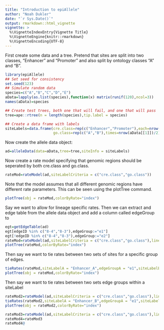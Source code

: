 ```yaml
---
title: "Introduction to epiAllele"
author: "Noah Dukler"
date: "`r Sys.Date()`"
output: rmarkdown::html_vignette
vignette: >
  %\VignetteIndexEntry{Vignette Title}
  %\VignetteEngine{knitr::rmarkdown}
  %\VignetteEncoding{UTF-8}
---
```


First create some data and a tree. Pretend that sites are split into two classes, "Enhancer" and "Promoter" and also split by ontology classes "A" and "B".

```r
library(epiAllele)
## Set seed for consistency
set.seed(123)
## Simulate random data
species=c("A","B","C","D","E")
aData=lapply(as.list(species),function(x) matrix(runif(120),ncol=3))
names(aData)=species

## Create test trees, both one that will fail, and one that will pass
tree=ape::rtree(n = length(species),tip.label = species)

## Create a data frame with labels
siteLabels=data.frame(cre.class=rep(c("Enhancer","Promoter"),each=nrow(aData[[1]])/2),
                      go.class=rep(c("A","B"),times=nrow(aData[[1]])/2))
```
Now create the allele data object:

```r
ad=alleleData(data=aData,tree=tree,siteInfo = siteLabels)
```

Now create a rate model specifying that genomic regions should be seperated by both cre.class and go.class.

```r
rateMod=rateModel(ad,siteLabelCriteria = c("cre.class","go.class"))
```

Note that the model assumes that all different genomic regions have different rate parameters. This can be seen using the plotTree command.
 
```r
plotTree(obj = rateMod,colorByRate="index")
```

 
Say we want to allow for lineage specific rates. Then we can extract and edge table from the allele data object and add a column called edgeGroup to 

```r
egt=getEdgeTable(ad)
egt[edgeID %in% c("8-4","8-3"),edgeGroup:="e1"]
egt[!edgeID %in% c("8-4","8-3"),edgeGroup:="e2"]
rateMod=rateModel(ad,siteLabelCriteria = c("cre.class","go.class"),lineageTable = egt)
plotTree(rateMod,colorByRate="index")
```

Then say we want to tie rates between two sets of sites for a specific group of edges.

```r
tieRates(rateMod,siteLabelA = "Enhancer_A",edgeGroupA = "e1",siteLabelB = "Enhancer_B",edgeGroupB = "e1")
plotTree(obj = rateMod,colorByRate="index")
```

Then say we want to tie rates between two sets edge groups within a siteLabel

```r
rateMod2=rateModel(ad,siteLabelCriteria = c("cre.class","go.class"),lineageTable = egt)
tieRates(rateMod2,siteLabelA = "Enhancer_B",edgeGroupA = "e1",siteLabelB = "Enhancer_B",edgeGroupB = "e2")
plotTree(obj = rateMod2,colorByRate="index")
```

```r
rateMod3=rateModel(ad,siteLabelCriteria = c("cre.class","go.class"),lineageTable = egt)
rateMod4=rateMod3
rateMod4@
```

